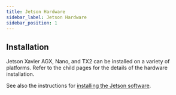 ```yaml
---
title: Jetson Hardware
sidebar_label: Jetson Hardware
sidebar_position: 1
---
```


## Installation

Jetson Xavier AGX, Nano, and TX2 can be installed on a variety of platforms.
Refer to the child pages for the details of the hardware installation.

See also the instructions for
[installing the Jetson software](/docs/computers/jetson/jetson_software).
